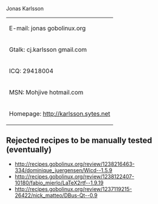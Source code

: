 Jonas Karlsson
{|
|E-mail: jonas <at> gobolinux.org
|-
|Gtalk: cj.karlsson <at> gmail.com
|-
|ICQ: 29418004
|-
|MSN: Mohjive <at> hotmail.com
|-
|Homepage: http://karlsson.sytes.net
|}


== Rejected recipes to be manually tested (eventually) ==

* http://recipes.gobolinux.org/review/1238216463-334/dominique_juergensen/Wicd--1.5.9
* http://recipes.gobolinux.org/review/1238122407-10180/fabio_mierlo/LaTeX2rtf--1.9.19
* http://recipes.gobolinux.org/review/1237119215-26422/nick_matteo/DBus-Qt--0.9